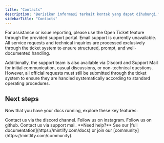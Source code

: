 ```yaml
---
title: "Contacts"
description: "Berisikan informasi terkait kontak yang dapat dihubungi."
sidebarTitle: "Contacts"
---
```


For assistance or issue reporting, please use the Open Ticket feature through the provided support portal. Email support is currently unavailable. All service requests and technical inquiries are processed exclusively through the ticket system to ensure structured, prompt, and well-documented handling.

Additionally, the support team is also available via Discord and Support Mail for initial communication, casual discussions, or non-technical questions. However, all official requests must still be submitted through the ticket system to ensure they are handled systematically according to standard operating procedures.

## Next steps

Now that you have your docs running, explore these key features:

<CardGroup cols={4}>
  <Card title="Discord" icon="discord" href="https://discord.com/">
    Contact us via the discord channel.
  </Card>
  <Card title="Instagram" icon="instagram" href="https://instagram.com/shushode">
    Follow us on instagram.
  </Card>
  <Card title="Github" icon="github" href="https://github.com/VeloxNF">
    Follow us on github.
  </Card>
  <Card title="Support mail" icon="envelope" href="mail-to:support@lunetix.cloud">
    Contact us via support mail.
  </Card>
</CardGroup>

<Note>
  **Need help?** See our [full documentation](https://mintlify.com/docs) or join our [community](https://mintlify.com/community).
</Note>